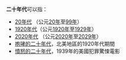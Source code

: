 '''二十年代'''可以指：
*[[20年代|20年代]] （公元[[20年|20年]]至[[99年|99年]]）
*[[1920年代|1920年代]]（公元[[1920年|1920年]]至[[1929年|1929年]]）
*[[2020年代|2020年代]] （公元[[2020年|2020年]]至[[2029年|2029年]]）
*[[咆哮的二十年代|咆哮的二十年代]]，北美地區的1920年代期間
*[[憤怒的二十年代|憤怒的二十年代]]，1939年的美國犯罪驚悚電影

{{disambig|Cat=四字消歧义}}